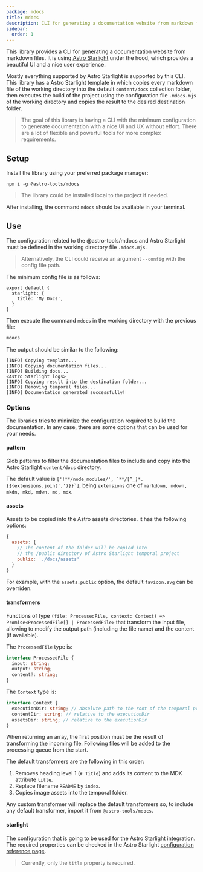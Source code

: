 ```yaml
---
package: mdocs
title: mdocs
description: CLI for generating a documentation website from markdown files of the working directory using Astro Starlight under the hood
sidebar:
  order: 1
---
```


This library provides a CLI for generating a documentation website from markdown files.
It is using [Astro Starlight](https://starlight.astro.build/) under the hood, which provides a beautiful UI and a nice user experience.

Mostly everything supported by Astro Starlight is supported by this CLI.
This library has a Astro Starlight template in which copies every markdown file of the working directory into the default `content/docs` collection folder,
then executes the build of the project using the configuration file `.mdocs.mjs` of the working directory and copies the result to the desired destination folder.

> The goal of this library is having a CLI with the minimum configuration to generate documentation with a nice UI and UX without effort.
There are a lot of flexible and powerful tools for more complex requirements.

## Setup

Install the library using your preferred package manager:
```
npm i -g @astro-tools/mdocs
```
> The library could be installed local to the project if needed.

After installing, the command `mdocs` should be available in your terminal.

## Use

The configuration related to the @astro-tools/mdocs and Astro Starlight must be defined in the working directory file `.mdocs.mjs`.

> Alternatively, the CLI could receive an argument `--config` with the config file path.

The minimum config file is as follows:

```javscript
export default {
  starlight: {
    title: 'My Docs',
  }
}
```

Then execute the command `mdocs` in the working directory with the previous file:
```sh
mdocs
```

The output should be similar to the following:
```terminal
[INFO] Copying template...
[INFO] Copying documentation files...
[INFO] Building docs...
<Astro Starlight logs>
[INFO] Copying result into the destination folder...
[INFO] Removing temporal files...
[INFO] Documentation generated successfully!
```

### Options

The libraries tries to minimize the configuration required to build the documentation. In any case, there are some options that can be used for your needs.

#### pattern

Glob patterns to filter the documentation files to include and copy into the Astro Starlight `content/docs` directory.

The default value is ```['!**/node_modules/', `**/[^_]*.{${extensions.join(',')}}`]```, being `extensions` one of `markdown, mdown, mkdn, mkd, mdwn, md, mdx`.

#### assets

Assets to be copied into the Astro assets directories. it has the following options:
``` javascript
{
  assets: {
    // The content of the folder will be copied into
    // the /public directory of Astro Starlight temporal project
    public: './docs/assets'
  }
}
```

For example, with the `assets.public` option, the default `favicon.svg` can be overriden.

#### transformers

Functions of type `(file: ProcessedFile, context: Context) => Promise<ProcessedFile[] | ProcessedFile>` that transform the input file, allowing to modify the output path (including the file name) and the content (if available).

The `ProcessedFile` type is:
```typescript
interface ProcessedFile {
  input: string;
  output: string;
  content?: string;
}
```

The `Context` type is:
```typescript
interface Context {
  executionDir: string; // absolute path to the root of the temporal project folder
  contentDir: string; // relative to the executionDir
  assetsDir: string; // relative to the executionDir
}
```

When returning an array, the first position must be the result of transforming the incoming file. Following files will be added to the processing queue from the start.

The default transformers are the following in this order:
1. Removes heading level 1 (`# Title`) and adds its content to the MDX attribute `title`.
1. Replace filename `README` by `index`.
1. Copies image assets into the temporal folder.

Any custom transformer will replace the default transformers so, to include any default transformer, import it from `@astro-tools/mdocs`.

#### starlight

The configuration that is going to be used for the Astro Starlight integration.
The required properties can be checked in the Astro Starlight [configuration reference page](https://starlight.astro.build/reference/configuration/).

> Currently, only the `title` property is required.
